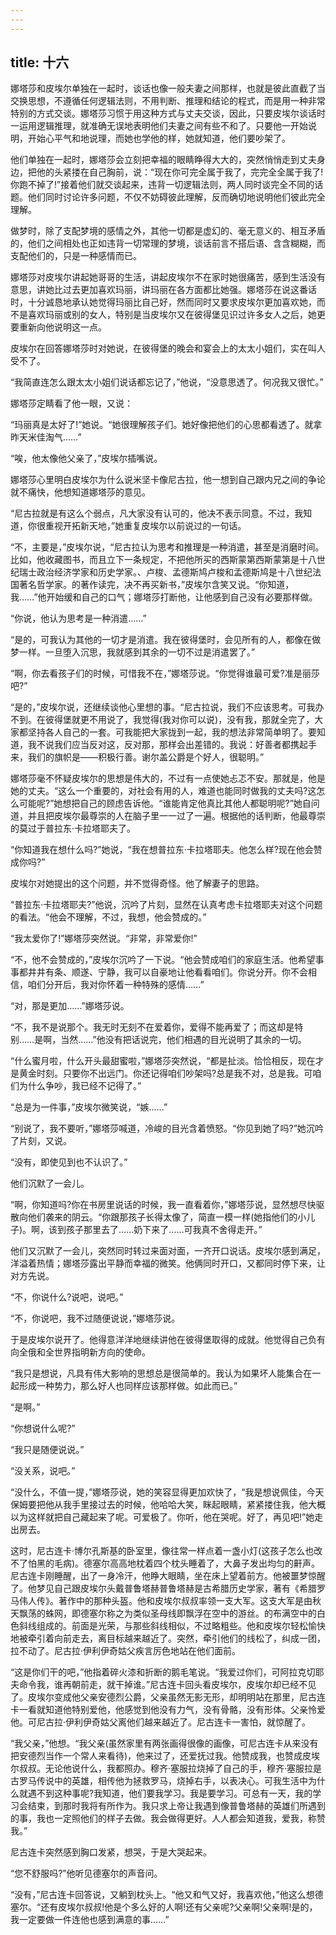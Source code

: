 ```yaml
---
---
---
```

title: 十六
---




娜塔莎和皮埃尔单独在一起时，谈话也像一般夫妻之间那样，也就是彼此直截了当交换思想，不遵循任何逻辑法则，不用判断、推理和结论的程式，而是用一种非常特别的方式交谈。娜塔莎习惯于用这种方式与丈夫交谈，因此，只要皮埃尔谈话时一运用逻辑推理，就准确无误地表明他们夫妻之间有些不和了。只要他一开始说明，开始心平气和地说理，而她也学他的样，她就知道，他们要吵架了。

他们单独在一起时，娜塔莎会立刻把幸福的眼睛睁得大大的，突然悄悄走到丈夫身边，把他的头紧搂在自己胸前，说：“现在你可完全属于我了，完完全全属于我了!你跑不掉了!”接着他们就交谈起来，违背一切逻辑法则，两人同时谈完全不同的话题。他们同时讨论许多问题，不仅不妨碍彼此理解，反而确切地说明他们彼此完全理解。

做梦时，除了支配梦境的感情之外，其他一切都是虚幻的、毫无意义的、相互矛盾的，他们之间相处也正如违背一切常理的梦境，谈话前言不搭后语、含含糊糊，而支配他们的，只是一种感情而已。

娜塔莎对皮埃尔讲起她哥哥的生活，讲起皮埃尔不在家时她很痛苦，感到生活没有意思，讲她比过去更加喜欢玛丽，讲玛丽在各方面都比她强。娜塔莎在说这番话时，十分诚恳地承认她觉得玛丽比自己好，然而同时又要求皮埃尔更加喜欢她，而不是喜欢玛丽或别的女人，特别是当皮埃尔又在彼得堡见识过许多女人之后，她更要重新向他说明这一点。

皮埃尔在回答娜塔莎时对她说，在彼得堡的晚会和宴会上的太太小姐们，实在叫人受不了。

“我简直连怎么跟太太小姐们说话都忘记了，”他说，“没意思透了。何况我又很忙。”

娜塔莎定睛看了他一眼，又说：

“玛丽真是太好了!”她说。“她很理解孩子们。她好像把他们的心思都看透了。就拿昨天米佳淘气……”

“唉，他太像他父亲了，”皮埃尔插嘴说。

娜塔莎心里明白皮埃尔为什么说米坚卡像尼古拉，他一想到自己跟内兄之间的争论就不痛快，他想知道娜塔莎的意见。

“尼古拉就是有这么个弱点，凡大家没有认可的，他决不表示同意。不过，我知道，你很重视开拓新天地，”她重复皮埃尔以前说过的一句话。

“不，主要是，”皮埃尔说，“尼古拉认为思考和推理是一种消遣，甚至是消磨时间。比如，他收藏图书，而且立下一条规定，不把他所买的西斯蒙第西斯蒙第是十八世纪瑞士政治经济学家和历史学家。、卢梭、孟德斯鸠卢梭和孟德斯鸠是十八世纪法国著名哲学家。的著作读完，决不再买新书，”皮埃尔含笑又说。“你知道，我……”他开始缓和自己的口气；娜塔莎打断他，让他感到自己没有必要那样做。

“你说，他认为思考是一种消遣……”

“是的，可我认为其他的一切才是消遣。我在彼得堡时，会见所有的人，都像在做梦一样。一旦堕入沉思，我就感到其余的一切不过是消遣罢了。”

“啊，你去看孩子们的时候，可惜我不在，”娜塔莎说。“你觉得谁最可爱?准是丽莎吧?”

“是的，”皮埃尔说，还继续谈他心里想的事。“尼古拉说，我们不应该思考。可我办不到。在彼得堡就更不用说了，我觉得(我对你可以说)，没有我，那就全完了，大家都坚持各人自己的一套。可我能把大家拢到一起，我的想法非常简单明了。要知道，我不说我们应当反对这，反对那，那样会出差错的。我说：好善者都携起手来，我们的旗帜是——积极行善。谢尔盖公爵是个好人，很聪明。”

娜塔莎毫不怀疑皮埃尔的思想是伟大的，不过有一点使她忐忑不安。那就是，他是她的丈夫。“这么一个重要的，对社会有用的人，难道也能同时做我的丈夫吗?这怎么可能呢?”她想把自己的顾虑告诉他。“谁能肯定他真比其他人都聪明呢?”她自问道，并且把皮埃尔最尊崇的人在脑子里一一过了一遍。根据他的话判断，他最尊崇的莫过于普拉东·卡拉塔耶夫了。

“你知道我在想什么吗?”她说，“我在想普拉东·卡拉塔耶夫。他怎么样?现在他会赞成你吗?”

皮埃尔对她提出的这个问题，并不觉得奇怪。他了解妻子的思路。

“普拉东·卡拉塔耶夫?”他说，沉吟了片刻，显然在认真考虑卡拉塔耶夫对这个问题的看法。“他会不理解，不过，我想，他会赞成的。”

“我太爱你了!”娜塔莎突然说。“非常，非常爱你!”

“不，他不会赞成的，”皮埃尔沉吟了一下说。“他会赞成咱们的家庭生活。他希望事事都井井有条、顺遂、宁静，我可以自豪地让他看看咱们。你说分开。你不会相信，咱们分开后，我对你怀着一种特殊的感情……”

“对，那是更加……”娜塔莎说。

“不，我不是说那个。我无时无刻不在爱着你，爱得不能再爱了；而这却是特别……是啊，当然……”他没有把话说完，他们相遇的目光说明了其余的一切。

“什么蜜月啦，什么开头最甜蜜啦，”娜塔莎突然说，“都是扯淡。恰恰相反，现在才是黄金时刻。只要你不出远门。你还记得咱们吵架吗?总是我不对，总是我。可咱们为什么争吵，我已经不记得了。”

“总是为一件事，”皮埃尔微笑说，“嫉……”

“别说了，我不要听，”娜塔莎喊道，冷峻的目光含着愤怒。“你见到她了吗?”她沉吟了片刻，又说。

“没有，即使见到也不认识了。”

他们沉默了一会儿。

“啊，你知道吗?你在书房里说话的时候，我一直看着你，”娜塔莎说，显然想尽快驱散向他们袭来的阴云。“你跟那孩子长得太像了，简直一模一样(她指他们的小儿子)。啊，该到孩子那里去了……奶下来了……可我真不舍得走开。”

他们又沉默了一会儿，突然同时转过来面对面，一齐开口说话。皮埃尔感到满足，洋溢着热情；娜塔莎露出平静而幸福的微笑。他俩同时开口，又都同时停下来，让对方先说。

“不，你说什么?说吧，说吧。”

“不，你说吧，我不过随便说说，”娜塔莎说。

于是皮埃尔说开了。他得意洋洋地继续讲他在彼得堡取得的成就。他觉得自己负有向全俄和全世界指明新方向的使命。

“我只是想说，凡具有伟大影响的思想总是很简单的。我认为如果坏人能集合在一起形成一种势力，那么好人也同样应该那样做。如此而已。”

“是啊。”

“你想说什么呢?”

“我只是随便说说。”

“没关系，说吧。”

“没什么，不值一提，”娜塔莎说，她的笑容显得更加欢快了，“我是想说佩佳，今天保姆要把他从我手里接过去的时候，他哈哈大笑，眯起眼睛，紧紧搂住我，他大概以为这样就把自己藏起来了呢。可爱极了。你听，他在哭呢。好了，再见吧!”她走出房去。

这时，尼古连卡·博尔孔斯基的卧室里，像往常一样点着一盏小灯(这孩子怎么也改不了怕黑的毛病)。德塞尔高高地枕着四个枕头睡着了，大鼻子发出均匀的鼾声。尼古连卡刚睡醒，出了一身冷汗，他睁大眼睛，坐在床上望着前方。他被噩梦惊醒了。他梦见自己跟皮埃尔头戴普鲁塔赫普鲁塔赫是古希腊历史学家，著有《希腊罗马伟人传》。著作中的那种头盔。他和皮埃尔叔叔率领一支大军。这支大军是由秋天飘荡的蛛网，即德塞尔称之为类似圣母线即飘浮在空中的游丝。的布满空中的白色斜线组成的。前面是光荣，与那些斜线相似，不过略粗些。他和皮埃尔轻松愉快地被牵引着向前走去，离目标越来越近了。突然，牵引他们的线松了，纠成一团，拉不动了。尼古拉·伊利伊奇姑父疾言厉色地站在他们面前。

“这是你们干的吧，”他指着碎火漆和折断的鹅毛笔说。“我爱过你们，可阿拉克切耶夫命令我，谁再朝前走，就干掉谁。”尼古连卡回头看皮埃尔，皮埃尔却已经不见了。皮埃尔变成他父亲安德烈公爵，父亲虽然无影无形，却明明站在那里，尼古连卡一看就知道他特别爱他，他感觉到他没有力气，没有骨骼，没有形体。父亲怜爱他。可尼古拉·伊利伊奇姑父离他们越来越近了。尼古连卡一害怕，就惊醒了。

“我父亲，”他想。“我父亲(虽然家里有两张画得很像的画像，可尼古连卡从来没有把安德烈当作一个常人来看待)，他来过了，还爱抚过我。他赞成我，也赞成皮埃尔叔叔。无论他说什么，我都照办。穆齐·塞服拉烧掉了自己的手，穆齐·塞服拉是古罗马传说中的英雄，相传他为拯救罗马，烧掉右手，以表决心。可我生活中为什么就遇不到这种事呢?我知道，他们要我学习。我是要学习。可总有一天，我的学习会结束，到那时我将有所作为。我只求上帝让我遇到像普鲁塔赫的英雄们所遇到的事，我也一定照他们的样子去做。我会做得更好。人人都会知道我，爱我，称赞我。”

尼古连卡突然感到胸口发紧，想哭，于是大哭起来。

“您不舒服吗?”他听见德塞尔的声音问。

“没有，”尼古连卡回答说，又躺到枕头上。“他又和气又好，我喜欢他，”他这么想德塞尔。“还有皮埃尔叔叔!他是个多么好的人啊!还有父亲呢?父亲啊!父亲啊!是的，我一定要做一件连他也感到满意的事……”